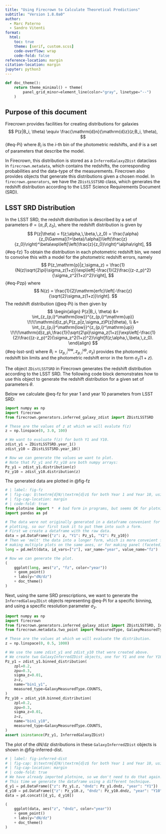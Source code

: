 ```yaml
---
title: "Using Firecrown to Calculate Theoretical Predictions"
subtitle: "Version 1.8.0a0"
author:
  - Marc Paterno
  - Sandro Vitenti
format:
  html:
    toc: true
    theme: [serif, custom.scss]
    code-overflow: wrap
    code-fold: false
reference-location: margin
citation-location: margin
jupyter: python3
---
```


::: {.hidden}
```python
def doc_theme():
    return theme_minimal() + theme(
        panel_grid_minor=element_line(color="gray", linetype="--")
    )
```
:::

## Purpose of this document

Firecrown provides facilities for creating distributions for galaxies
$$
P(z|B_i, \theta) \equiv \frac{\mathrm{d}n}{\mathrm{d}z}(z;B_i, \theta),
$${#eq-Pi}
where $B_i$ is the $i$-th bin of the photometric redshifts, and $\theta$ is a set of parameters that describe the model. 

In Firecrown, this distribution is stored as a `InferredGalaxyZDist` dataclass in `firecrown.metadata`, which contains the redshifts, the corresponding probabilities and the data-type of the measurements. Firecrown also provides objects that generate this distributions given a chosen model. In `firecrown.generators`, we have the `ZDistLSSTSRD` class, which generates the redshift distribution according to the LSST Science Requirements Document (SRD). 

## LSST SRD Distribution

In the LSST SRD, the redshift distribution is described by a set of parameters $\theta = (\alpha,\,\beta,\,z_0)$, where the redshift distribution is given by
$$
P(z|\theta) = f(z;\alpha,\,\beta,\,z_0) = \frac{\alpha}{z_0\Gamma[(1+\beta)/\alpha]}\left(\frac{z}{z_0}\right)^\beta\exp\left[\left(\frac{z}{z_0}\right)^\alpha\right],
$${#eq-fz}
To obtain the distribution in each photometric redshift bin, we need to convolve this with a model for the photometric redshift errors, namely
$$
P(z_\mathrm{p}|z,\sigma_z) = \frac{1}{N(z)\sqrt{2\pi}\sigma_z(1+z)}\exp\left[-\frac{1}{2}\frac{(z-z_p)^2}{\sigma_z^2(1+z)^2}\right],
$${#eq-Pzp}
where 
$$
N(z) = \frac{1}{2}\mathrm{erfc}\left[-\frac{z}{\sqrt{2}\sigma_z(1+z)}\right].
$$
The redshift distribution (@eq-Pi) is then given by
$$
\begin{align}
P(z|B_i, \theta) &= \int_{z_{p,i}^\mathrm{low}}^{z_{p,i}^\mathrm{up}} \!\!\!\mathrm{d}z_p\,P(z_p|z,\sigma_z)P(z|\theta), \\
&= \int_{z_{p,i}^\mathrm{low}}^{z_{p,i}^\mathrm{up}} \!\!\!\mathrm{d}z_p\,\frac{1}{\sqrt{2\pi}\sigma_z(1+z)}\exp\left[-\frac{1}{2}\frac{(z-z_p)^2}{\sigma_z^2(1+z)^2}\right]f(z;\alpha,\,\beta,\,z_0).
\end{align}
$${#eq-lsst-srd}
where $B_i = \left(z_{p,i}^\mathrm{low}, z_{p,i}^\mathrm{up}, \sigma_z\right)$ provides the photometric redshift bin limits and the photometric redshift error in the form $\sigma_z(1+z)$.

The object `ZDistLSSTSRD` in Firecrown generates the redshift distribution according to the LSST SRD. The following code block demonstrates how to use this object to generate the redshift distribution for a given set of parameters $\theta$.

Below we calculate @eq-fz for year 1 and year 10 parameters from LSST SRD:
```python
import numpy as np
import firecrown
from firecrown.generators.inferred_galaxy_zdist import ZDistLSSTSRD

# These are the values of z at which we will evalute f(z)
z = np.linspace(0, 3.0, 100)

# We want to evaluate f(z) for both Y1 and Y10.
zdist_y1 = ZDistLSSTSRD.year_1()
zdist_y10 = ZDistLSSTSRD.year_10()

# Now we can generate the values we want to plot.
# Note that Pz_y1 and Pz_y10 are both numpy arrays:
Pz_y1 = zdist_y1.distribution(z)
Pz_y10 = zdist_y10.distribution(z)
```

The generated data are plotted in @fig-fz

```python
# | label: fig-fz
# | fig-cap: $\textrm{d}N/\textrm{d}z$ for both Year 1 and Year 10, using the formulation from the SRD.
# | fig-cap-location: margin
# | code-fold: true
from plotnine import *  # bad form in programs, but seems OK for plotnine
import pandas as pd

# The data were not originally generated in a dataframe convenient for
# plotting, so our first task it to put them into such a form.
# First we create a dataframe with the raw data.
data = pd.DataFrame({"z": z, "Y1": Pz_y1, "Y2": Pz_y10})
# Then we 'melt' the data into a longer form, which is more conveient for
# making multiple plots on the same axes, or for making panel (faceted) plots.
long = pd.melt(data, id_vars=["z"], var_name="year", value_name="fz")

# Now we can generate the plot.
(
    ggplot(long, aes("z", "fz", color="year"))
    + geom_point()
    + labs(y="dN/dz")
    + doc_theme()
)
```

Next, using the same SRD prescriptions, we want to generate the `InferredGalaxyZDist` objects representing @eq-Pi for a specific binning, and using a specific resolution parameter $\sigma_z$.

```python
import numpy as np
import firecrown
from firecrown.generators.inferred_galaxy_zdist import ZDistLSSTSRD, InferredGalaxyZDist
from firecrown.metadata.two_point import MeasuredType, GalaxyMeasuredType

# These are the values at which we will evaluate the distribution.
z = np.linspace(0, 0.5, 1000)

# We use the same zdist_y1 and zdist_y10 that were created above.
# We create two GalaxyInferredZDist objects, one for Y1 and one for Y10.
Pz_y1 = zdist_y1.binned_distribution(
    zpl=0.2,
    zpu=0.3,
    sigma_z=0.01,
    z=z,
    name="bin1_y1",
    measured_type=GalaxyMeasuredType.COUNTS,
)
Pz_y10 = zdist_y10.binned_distribution(
    zpl=0.2,
    zpu=0.3,
    sigma_z=0.01,
    z=z,
    name="bin1_y10",
    measured_type=GalaxyMeasuredType.COUNTS,
)
assert isinstance(Pz_y1, InferredGalaxyZDist)
```

The plot of the $\textrm{d}N/\textrm{d}z$ distributions in these `GalaxyInferredZDist` objects is shown in @fig-inferred-dist.

```python
# | label: fig-inferred-dist
# | fig-cap: $\textrm{d}N/\textrm{d}z$ for both Year 1 and Year 10, using the formulation from the SRD, with the binning and resolution specified above.
# | fig-cap-location: margin
# | code-fold: true
# We have already imported plotnine, so we don't need to do that again.
# This time we generate the dataframe using a different technique.
d_y1 = pd.DataFrame({"z": Pz_y1.z, "dndz": Pz_y1.dndz, "year": "Y1"})
d_y10 = pd.DataFrame({"z": Pz_y10.z, "dndz": Pz_y10.dndz, "year": "Y10"})
data = pd.concat([d_y1, d_y10])

(
    ggplot(data, aes("z", "dndz", color="year"))
    + geom_point()
    + labs(y="dN/dz")
    + doc_theme()
)
```

